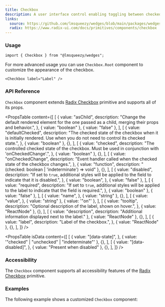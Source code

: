 ```yaml
---
title: Checkbox
description: A user interface control enabling toggling between checked and unchecked states.
links:
  source: https://github.com/lmsqueezy/wedges/blob/main/packages/wedges/src/components/Checkbox/Checkbox.tsx
  radix: https://www.radix-ui.com/docs/primitives/components/checkbox
---
```


<PreviewComponent name="checkbox/preview" />

### Usage

```tsx
import { Checkbox } from "@lmsqueezy/wedges";
```

For more advanced usage you can use `Checkbox.Root` component to customize the appearance of the checkbox.

```tsx showLineNumbers
<Checkbox label="Label" />
```

### API Reference

`Checkbox` component extends <a href="https://www.radix-ui.com/docs/primitives/components/checkbox" target="_blank" rel='nofollow noreferrer'>Radix Checkbox</a> primitive and supports all of its props.

<PropsTable
  content={[
    [
      {
        value: "asChild",
        description:
          "Change the default rendered element for the one passed as a child, merging their props and behavior.",
      },
      { value: "boolean" },
      { value: "false" },
    ],
    [
      {
        value: "defaultChecked",
        description:
          "The checked state of the checkbox when it is initially rendered. Use when you do not need to control its checked state.",
      },
      { value: "boolean" },
      {},
    ],
    [
      {
        value: "checked",
        description:
          "The controlled checked state of the checkbox. Must be used in conjunction with 'onCheckedChange'.",
      },
      { value: "boolean" },
      {},
    ],
    [
      {
        value: "onCheckedChange",
        description: "Event handler called when the checked state of the checkbox changes.",
      },
      { value: "function", description: "(checked: boolean | 'indeterminate') => void" },
      {},
    ],
    [
      {
        value: "disabled",
        description:
          "If set to `true`, additional styles will be applied to the field to indicate that it is disabled.",
      },
      {
        value: "boolean",
      },
      { value: "false" },
    ],
    [
      {
        value: "required",
        description:
          "If set to `true`, additional styles will be applied to the label to indicate that the field is required.",
      },
      { value: "boolean" },
      { value: "false" },
    ],
    [
      {
        value: "name",
      },
      { value: "string" },
      {},
    ],
    [
      {
        value: "value",
      },
      { value: "string" },
      { value: '"on"' },
    ],
    [
      {
        value: "tooltip",
        description: "Optional description of the label, shown on hover.",
      },
      { value: "ReactNode" },
      {},
    ],
    [
      { value: "description", description: "Additional information displayed next to the label." },
      { value: "ReactNode" },
      {},
    ],
    [
      {
        value: "label",
        description: "Label of the checkbox.",
      },
      { value: "ReactNode" },
      {},
    ],
  ]}
/>

<PropsTable
  isData
  content={[
    [
      {
        value: "[data-state]",
      },
      { value: '"checked" | "unchecked" | "indeterminate"' },
      {},
    ],
    [
      {
        value: "[data-disabled]",
      },
      { value: "Present when disabled" },
      {},
    ],
  ]}
/>

### Accessibility

The `Checkbox` component supports all accessibility features of the <a href="https://www.radix-ui.com/primitives/docs/components/checkbox#accessibility" target="_blank" rel='nofollow noreferrer'>Radix Checkbox</a> primitive.

### Examples

<PreviewComponent name="checkbox/example-1" />

The following example shows a customized `Checkbox` component:

<PreviewComponent name="checkbox/example-2" />
